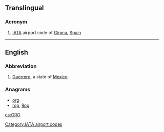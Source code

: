 ==Translingual==

===Acronym===
{{wikipedia|Girona Airport}}
{{head|mul}}

# [[IATA]] airport code of [[Girona]], [[Spain]]

[[Category:IATA airport codes]]

----

==English==

===Abbreviation===
{{head|en|abbreviation}}

# [[Guerrero]], a state of [[Mexico]].

===Anagrams===
* [[org#English|org]]
* [[rog#English|rog]], [[Rog#English|Rog]]

[[cs:GRO]]